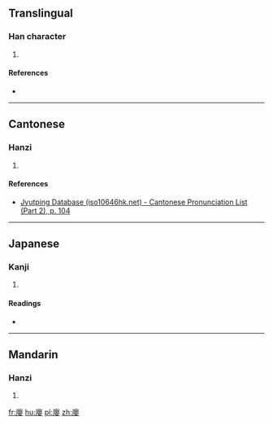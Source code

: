 ==Translingual==

===Han character===
{{Han char|rn=53|rad=广|as=17|sn=20|four=00244|canj=IBCV|ids=⿸广嬰}}

# {{defn|Han|sort=广17}}

====References====
* {{Han ref|kx=0352.120|dkj=09543|dj=0665.290|hdz=20908.120|uh=5EEE|ud=24302|bh=F446|bd=62534}}

----

==Cantonese==

===Hanzi===
{{yue-hanzi|jyut=[[jing2]]|y=ying2}}

# {{defn|lang=yue|sort=广17}}

====References====
* [http://www.iso10646hk.net/jp/document/download.jsp Jyutping Database (iso10646hk.net) - Cantonese Pronunciation List (Part 2), p. 104]

----

==Japanese==

===Kanji===
{{ja-kanji|grade=|rs=广17}}

# {{defn|lang=ja|sort=广17}}

====Readings====
* {{ja-readings|on=[[えい]] (ei), [[やう]] (yau)|kun=[[おちつく]] (ochitsuku)}}

----

==Mandarin==

===Hanzi===
{{cmn-hanzi|pin=[[yǐng]] ([[ying3]])|wg=ying<sup>3</sup>}}

# {{defn|lang=cmn|sort=广17}}

[[fr:廮]]
[[hu:廮]]
[[pl:廮]]
[[zh:廮]]